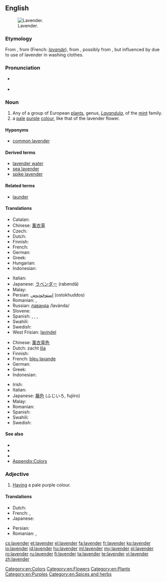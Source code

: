 ==English==
{{wikipedia|Lavender (disambiguation)}}
[[Image:Topped lavender.jpg|thumb|right|Lavender.]]

===Etymology===
From {{etyl|enm|en}}, from {{etyl|xno|en}} {{term|lavendre||lang=fro}} (French: ''[[lavande]]''), from {{etyl|ML.|en}} {{term|lavendula|lang=la}}, possibly from {{etyl|la|en}} {{term|lividus||lang=la|bluish}}, but influenced by {{term|lavo|lavare|lang=la|wash}} due to use of lavender in washing clothes.

===Pronunciation===
* {{a|UK}} {{IPA|/ˈlæv.ən.də/}}
* {{a|US}} {{IPA|/ˈlæv.ən.dɚ/}}

===Noun===
{{en-noun|~}}

# Any of a group of European [[plant]]s, genus, ''[[Lavandula]]'', of the [[mint]] family.
# a [[pale]] [[purple]] [[color|colour]], like that of the lavender flower.
#: {{color panel|B57EDC}}
#: {{color panel|web lavender|E6E6FA}}

====Hyponyms====
* {{sense|plant}} [[common lavender]]

====Derived terms====
* [[lavender water]]
* [[sea lavender]]
* [[spike lavender]]

====Related terms====
* [[launder]]

====Translations====
{{trans-top|plant}}
* Catalan: {{t-|ca|espígol|m}}
* Chinese: [[薰衣草]]
* Czech: {{t+|cs|levandule|f}}
* Dutch: {{t+|nl|lavendel}}
* Finnish: {{t-|fi|laventeli}}
* French: {{t+|fr|lavande|f}}
* German: {{t+|de|Lavendel|m}}
* Greek: {{t+|el|λεβάντα|f|tr=levánta}}
* Hungarian: {{t+|hu|levendula}}
* Indonesian: {{t+|id|lavender}}
{{trans-mid}}
* Italian: {{t+|it|lavanda|f}}
* Japanese: [[ラベンダー]] (rabendā)
* Malay: {{t-|ms|lavender}}
* Persian: [[استوخودوس]] (ostokhuddos)
* Romanian: {{t+|ro|levănțică|f}},  {{t+|ro|lavandă|f}}
* Russian: [[лаванда]] /lavánda/ {{f}}
* Slovene: {{t+|sl|sivka|f}}
* Spanish: {{t+|es|lavanda}}, {{t+|es|espliego}}, {{t+|es|cantueso}}, {{t-|es|alhucema}}
* Swahili: {{t-|sw|mrujuani}}
* Swedish: {{t+|sv|lavendel}}
* West Frisian: [[lavindel]]
{{trans-bottom}}

{{trans-top|colour}}
* Chinese: [[薰衣草色]]
* Dutch: zacht [[lila]]
* Finnish: {{t-|fi|laventeli}}
* French: [[bleu lavande]] {{m}}
* German: {{t+|de|Lavendel|m}}
* Greek: {{t+|el|λεβάντα|f|tr=levánta}}
* Indonesian: {{t+|id|lavender}}
{{trans-mid}}
* Irish: {{t-|ga|lus liath|m}}
* Italian: {{t+|it|lavanda|f}}
* Japanese: [[藤色]] (ふじいろ, fujiiro)
* Malay: {{t-|ms|gandaria}}
* Romanian: {{t+|ro|violaceu|n}}
* Spanish: {{t+|es|lavanda}}
* Swahili: {{t-|sw|urujuani}}
* Swedish: {{t+|sv|lavendelblå}}
{{trans-bottom}}

<!-- ====Scientific names====
''Lavandula officinalis'' -->

====See also====
* {{pedia}}
* {{specieslite|Lavandula}}
* {{commonslite|Lavandula}}
* [[Appendix:Colors]]

===Adjective===
{{en-adj}}

# [[have|Having]] a pale purple colour.

====Translations====
{{trans-top|colour}}
* Dutch: {{t+|nl|lila|alt=zacht lila}}
* French: {{t+|fr|lavande|m|f}}, {{t-|fr|bleu lavande}}
* Japanese: {{t-|ja|藤色|alt=藤色の|tr=ふじいろの, fujiiro no|sc=Jpan}}
{{trans-mid}}
* Persian: {{t-|fa|بنفش روشن|tr=banafsh-e roshan|sc=Arab}}
* Romanian: {{t+|ro|liliachiu}}, {{t+|ro|violaceu}}
{{trans-bottom}}

[[Category:en:Colors]]
[[Category:en:Flowers]]
[[Category:en:Plants]]
[[Category:en:Purples]]
[[Category:en:Spices and herbs]]

[[cs:lavender]]
[[et:lavender]]
[[el:lavender]]
[[fa:lavender]]
[[fr:lavender]]
[[ko:lavender]]
[[io:lavender]]
[[id:lavender]]
[[hu:lavender]]
[[ml:lavender]]
[[my:lavender]]
[[pl:lavender]]
[[ro:lavender]]
[[ru:lavender]]
[[fi:lavender]]
[[ta:lavender]]
[[te:lavender]]
[[vi:lavender]]
[[zh:lavender]]
